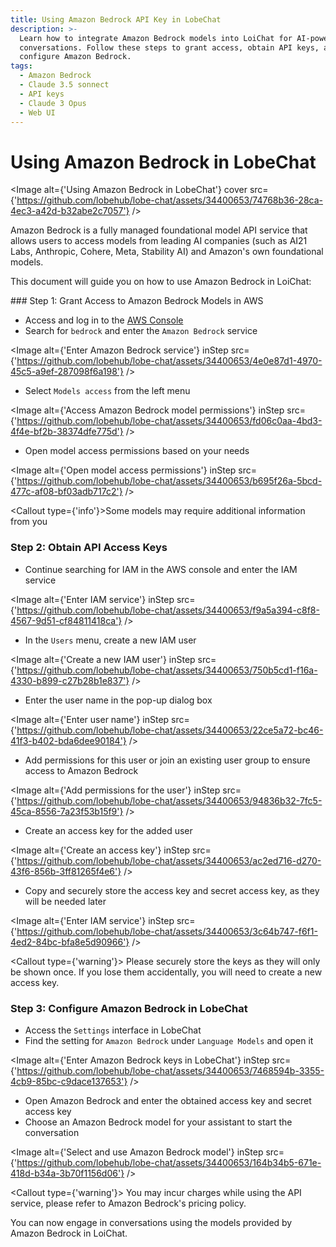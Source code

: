 ```yaml
---
title: Using Amazon Bedrock API Key in LobeChat
description: >-
  Learn how to integrate Amazon Bedrock models into LoiChat for AI-powered
  conversations. Follow these steps to grant access, obtain API keys, and
  configure Amazon Bedrock.
tags:
  - Amazon Bedrock
  - Claude 3.5 sonnect
  - API keys
  - Claude 3 Opus
  - Web UI
---
```


# Using Amazon Bedrock in LobeChat

<Image
  alt={'Using Amazon Bedrock in LobeChat'}
  cover
  src={'https://github.com/lobehub/lobe-chat/assets/34400653/74768b36-28ca-4ec3-a42d-b32abe2c7057'}
/>

Amazon Bedrock is a fully managed foundational model API service that allows users to access models from leading AI companies (such as AI21 Labs, Anthropic, Cohere, Meta, Stability AI) and Amazon's own foundational models.

This document will guide you on how to use Amazon Bedrock in LoiChat:

<Steps>
### Step 1: Grant Access to Amazon Bedrock Models in AWS

- Access and log in to the [AWS Console](https://console.aws.amazon.com/)
- Search for `bedrock` and enter the `Amazon Bedrock` service

<Image
  alt={'Enter Amazon Bedrock service'}
  inStep
  src={'https://github.com/lobehub/lobe-chat/assets/34400653/4e0e87d1-4970-45c5-a9ef-287098f6a198'}
/>

- Select `Models access` from the left menu

<Image
  alt={'Access Amazon Bedrock model permissions'}
  inStep
  src={'https://github.com/lobehub/lobe-chat/assets/34400653/fd06c0aa-4bd3-4f4e-bf2b-38374dfe775d'}
/>

- Open model access permissions based on your needs

<Image
  alt={'Open model access permissions'}
  inStep
  src={'https://github.com/lobehub/lobe-chat/assets/34400653/b695f26a-5bcd-477c-af08-bf03adb717c2'}
/>

<Callout type={'info'}>Some models may require additional information from you</Callout>

### Step 2: Obtain API Access Keys

- Continue searching for IAM in the AWS console and enter the IAM service

<Image
  alt={'Enter IAM service'}
  inStep
  src={'https://github.com/lobehub/lobe-chat/assets/34400653/f9a5a394-c8f8-4567-9d51-cf84811418ca'}
/>

- In the `Users` menu, create a new IAM user

<Image
  alt={'Create a new IAM user'}
  inStep
  src={'https://github.com/lobehub/lobe-chat/assets/34400653/750b5cd1-f16a-4330-b899-c27b28b1e837'}
/>

- Enter the user name in the pop-up dialog box

<Image
  alt={'Enter user name'}
  inStep
  src={'https://github.com/lobehub/lobe-chat/assets/34400653/22ce5a72-bc46-41f3-b402-bda6dee90184'}
/>

- Add permissions for this user or join an existing user group to ensure access to Amazon Bedrock

<Image
  alt={'Add permissions for the user'}
  inStep
  src={'https://github.com/lobehub/lobe-chat/assets/34400653/94836b32-7fc5-45ca-8556-7a23f53b15f9'}
/>

- Create an access key for the added user

<Image
  alt={'Create an access key'}
  inStep
  src={'https://github.com/lobehub/lobe-chat/assets/34400653/ac2ed716-d270-43f6-856b-3ff81265f4e6'}
/>

- Copy and securely store the access key and secret access key, as they will be needed later

<Image
  alt={'Enter IAM service'}
  inStep
  src={'https://github.com/lobehub/lobe-chat/assets/34400653/3c64b747-f6f1-4ed2-84bc-bfa8e5d90966'}
/>

<Callout type={'warning'}>
  Please securely store the keys as they will only be shown once. If you lose them accidentally, you
  will need to create a new access key.
</Callout>

### Step 3: Configure Amazon Bedrock in LobeChat

- Access the `Settings` interface in LobeChat
- Find the setting for `Amazon Bedrock` under `Language Models` and open it

<Image
  alt={'Enter Amazon Bedrock keys in LobeChat'}
  inStep
  src={'https://github.com/lobehub/lobe-chat/assets/34400653/7468594b-3355-4cb9-85bc-c9dace137653'}
/>

- Open Amazon Bedrock and enter the obtained access key and secret access key
- Choose an Amazon Bedrock model for your assistant to start the conversation

<Image
  alt={'Select and use Amazon Bedrock model'}
  inStep
  src={'https://github.com/lobehub/lobe-chat/assets/34400653/164b34b5-671e-418d-b34a-3b70f1156d06'}
/>

<Callout type={'warning'}>
  You may incur charges while using the API service, please refer to Amazon Bedrock's pricing
  policy.
</Callout>

</Steps>

You can now engage in conversations using the models provided by Amazon Bedrock in LoiChat.
